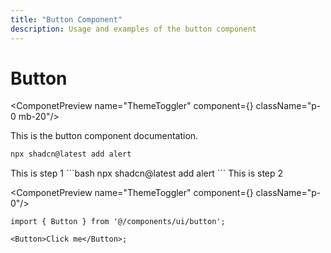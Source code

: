 ```yaml
---
title: "Button Component"
description: Usage and examples of the button component
---
```



# Button

<ComponetPreview name="ThemeToggler" component={<ThemeToggler/>} className="p-0 mb-20"/>

This is the button component documentation.


```bash
npx shadcn@latest add alert
```

<Steps>
<Step>
    This is step 1
</Step>
```bash
npx shadcn@latest add alert
```

<Step>
    This is step 2
</Step>

<ComponetPreview name="ThemeToggler" component={<ThemeToggler/>} className="p-0"/>

</Steps>



```tsx
import { Button } from '@/components/ui/button';

<Button>Click me</Button>;
```
